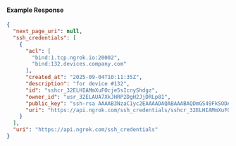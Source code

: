 
#### Example Response

```json
{
  "next_page_uri": null,
  "ssh_credentials": [
    {
      "acl": [
        "bind:1.tcp.ngrok.io:20002",
        "bind:132.devices.company.com"
      ],
      "created_at": "2025-09-04T10:11:35Z",
      "description": "for device #132",
      "id": "sshcr_32ELHIAMmXuFOcje5sIcnyShdgz",
      "owner_id": "usr_32ELAUA7XkJHRP2DgH2JjDRLp81",
      "public_key": "ssh-rsa AAAAB3NzaC1yc2EAAAADAQABAAABAQDmGS49FkSODAcKhn3+/47DW2zEn19BZvzRQ8RZjL3v6hCIX2qXfsFK35EGxNI0wV23H4xXC2gVRPHKU71YnCb50tad3yMBTM6+2yfGsEDasEH/anmBLclChKvuGiT547RskZlpbAbdq3GvbzmY+R/2EBRMOiObpc8XmSzKAd05j28kqN0+rZO65SWId0MXdvJdSCSAnuRqBNd/aXKlu8hBPDcgwbT2lMkuR+ApoBS2FLRBOiQyt2Ol0T7Uuf7lTLlazpGB3uTw5zFYUNXkuuI6cAP8QYuY1Bne/hNrG8t3Aw9a1yc2C4Fz1hJ/4OMRxTQ8SUQf+Rmxs8DryMlMFJ8r device132@example.com",
      "uri": "https://api.ngrok.com/ssh_credentials/sshcr_32ELHIAMmXuFOcje5sIcnyShdgz"
    }
  ],
  "uri": "https://api.ngrok.com/ssh_credentials"
}
```
